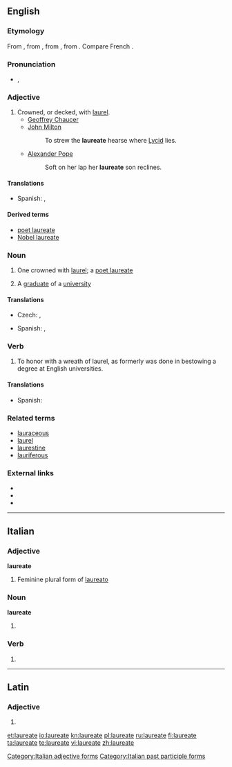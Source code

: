 {{wikipedia}}
==English==
{{webster 1913}}

===Etymology===
From {{etyl|la}} {{term|laureatus|lang=la}}, from {{term|laurea||laurel tree|lang=la}}, from {{term|laureus||of [[laurel]]|lang=la}}, from {{term|laurus||laurel|lang=la}}. Compare French {{term|lauréat|lang=fr}}.

===Pronunciation===
* {{a|UK}} {{IPA|/ˈlɒ.ɹiː.ət/|/ˈlɔː(ɹ).iː.ət/}}, {{SAMPA|/"lQri:.@t/|/"lO:(r).i:.@t/}}

===Adjective===
{{en-adj|-}}

# Crowned, or decked, with [[laurel]].
#* [[w:Geoffrey Chaucer|Geoffrey Chaucer]]
#*  [[w:John Milton|John Milton]]
#*: To strew the '''laureate''' hearse where [[Lycid]] lies.
#* [[w:Alexander Pope|Alexander Pope]]
#*: Soft on her lap her '''laureate''' son reclines.

====Translations====
{{trans-top|one crowned with laurel}}
* Spanish: {{t-|es|laureado}}, {{t-|es|galardonado}}
{{trans-mid}}
{{trans-bottom}}

====Derived terms====
* [[poet laureate]]
* [[Nobel laureate]]

===Noun===
{{en-noun}}

# {{dated}} One crowned with [[laurel]]; a [[poet laureate]]
# A [[graduate]] of a [[university]]

====Translations====
{{trans-top|one crowned with laurel}}
* Czech: {{t-|cs|nositel|m}}, {{t-|cs|laureát|m}}
{{trans-mid}}
* Spanish: {{t-|es|laureado}}, {{t-|es|galardonado}}
{{trans-bottom}}

===Verb===
{{en-verb|laureat|ing}}

# {{intransitive}} To honor with a wreath of laurel, as formerly was done in bestowing a degree at English universities.

====Translations====
{{trans-top|one crowned with laurel}}
* Spanish: {{t-|es|laurear}}
{{trans-mid}}
{{trans-bottom}}

===Related terms===
* [[lauraceous]]
* [[laurel]]
* [[laurestine]]
* [[lauriferous]]

===External links===
* {{R:Webster 1913}}
* {{R:Century 1911}}
* {{R:OneLook}}

----

==Italian==

===Adjective===
'''laureate''' {{f}}

# Feminine plural form of [[laureato]]

===Noun===
'''laureate''' {{f}}

# {{plural of|[[laureata]]|lang=it}}

===Verb===
{{infl|it|verb}}

# {{form of|[[feminine|Feminine]] plural|[[laureato]]}}

[[Category:Italian adjective forms]]
[[Category:Italian past participle forms]]

----

==Latin==

===Adjective===
{{la-adj-form|laureāte}}

# {{inflection of|laureatus|laureātus|voc|m|s|lang=la}}

[[et:laureate]]
[[io:laureate]]
[[kn:laureate]]
[[pl:laureate]]
[[ru:laureate]]
[[fi:laureate]]
[[ta:laureate]]
[[te:laureate]]
[[vi:laureate]]
[[zh:laureate]]